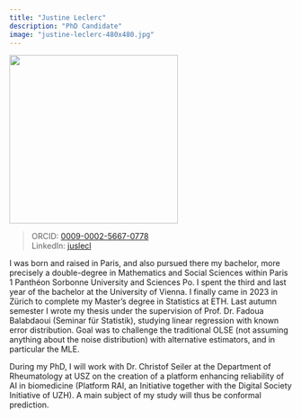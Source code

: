 ```yaml
---
title: "Justine Leclerc"
description: "PhD Candidate"
image: "justine-leclerc-480x480.jpg"
---
```


![](justine-leclerc-480x480.jpg){width=300 fig-align="center"}

>ORCID: [0009-0002-5667-0778](https://orcid.org/0009-0002-5667-0778)\
>LinkedIn: [juslecl](https://www.linkedin.com/in/juslecl/)\

I was born and raised in Paris, and also pursued there my bachelor, more precisely a double-degree in Mathematics and Social Sciences within Paris 1 Panthéon Sorbonne University and Sciences Po. I spent the third and last year of the bachelor at the University of Vienna. I finally came in 2023 in Zürich to complete my Master's degree in Statistics at ETH. Last autumn semester I wrote my thesis under the supervision of Prof. Dr. Fadoua Balabdaoui (Seminar für Statistik), studying linear regression with known error distribution. Goal was to challenge the traditional OLSE (not assuming anything about the noise distribution) with alternative estimators, and in particular the MLE. 

During my PhD, I will work with Dr. Christof Seiler at the Department of Rheumatology at USZ on the creation of a platform enhancing reliability of AI in biomedicine (Platform RAI, an Initiative together with the Digital Society Initiative of UZH). A main subject of my study will thus be conformal prediction.
